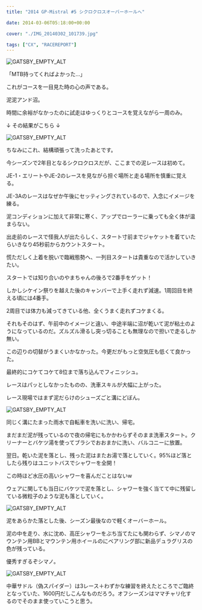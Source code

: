 ---
title: "2014 GP-Mistral #5 シクロクロスオーバーホールへ"

date: 2014-03-06T05:18:00+00:00

cover: "./IMG_20140302_101739.jpg"

tags: ["CX", "RACEREPORT"]
---

![GATSBY_EMPTY_ALT](./IMG_20140302_101739.jpg)

「MTB持ってくればよかった…」

これがコースを一目見た時の心の声である。

泥泥アンド沼。

時間に余裕がなかったのに試走はゆっくりとコースを覚えながら一周のみ。

↓ その結果がこちら ↓

![GATSBY_EMPTY_ALT](./IMG_20140302_081135.jpg)

ちなみにこれ、結構頑張って洗ったあとです。

今シーズンで2年目となるシクロクロスだが、ここまでの泥レースは初めて。

JE-1・エリートやJE-2のレースを見ながら担ぐ場所と走る場所を慎重に覚える。

JE-3Aのレースはなぜか午後にセッティングされているので、入念にイメージを練る。

泥コンディションに加えて非常に寒く、アップでローラーに乗っても全く体が温まらない。

出走前のレースで怪我人が出たらしく、スタート寸前までジャケットを着ていたらいきなり45秒前からカウントスタート。

慌ただしく上着を脱いで臨戦態勢へ、一列目スタートは貴重なので活かしていきたい。

スタートでは知り合いのやまちゃんの後ろで2番手をゲット！

しかしシケイン祭りを越えた後のキャンバーで上手く走れず減速。1周回目を終える頃には4番手。

2周目では体力も減ってきている他、全くうまく走れずコケまくる。

それもそのはず、午前中のイメージと違い、中途半端に沼が乾いて泥が粘土のようになっているのだ。ズルズル滑るし突っ切ることも無理なので担いで走るしか無い。

この辺りの切替がうまくいかなかった。今更だがもっと空気圧も低くて良かった。

最終的にコケてコケて8位まで落ち込んでフィニッシュ。

レースはパッとしなかったものの、洗車スキルが大幅に上がった。

レース現場ではまず泥だらけのシューズごと溝にどぼん。

![GATSBY_EMPTY_ALT](./IMG_20140302_130640.jpg)

同じく溝にたまった雨水で自転車を洗いに洗い、帰宅。

まだまだ泥が残っているので夜の帰宅にもかかわらずそのまま洗車スタート。クリーナーとバケツ湯を使ってブラシでおおまかに洗い、バルコニーに放置。

翌日。乾いた泥を落とし、残った泥はまたお湯で落としていく。95%ほど落としたら残りはユニットバスでシャワーを全開！

この時ほど水圧の高いシャワーを喜んだことはないw

ウェアに関しても当日にバケツで泥を落とし、シャワーを強く当てて中に残留している微粒子のような泥も落としていく。

![GATSBY_EMPTY_ALT](./IMG_20140304_215726.jpg)

泥をあらかた落とした後、シーズン最後なので軽くオーバーホール。

泥の中を走り、水に沈め、高圧シャワーをぶち当てたにも関わらず、シマノのマウンテン用BBとマウンテン用ホイールのにベアリング部に新品デュラグリスの色が残っている。

優秀すぎるぞシマノ。

![GATSBY_EMPTY_ALT](./IMG_20140304_213133.jpg)

中華サドル（偽スパイダー）は3レース＋わずかな練習を終えたところでご臨終となっていた、1600円だしこんなものだろう。オフシーズンはママチャリ化するのでそのまま使っていこうと思う。
